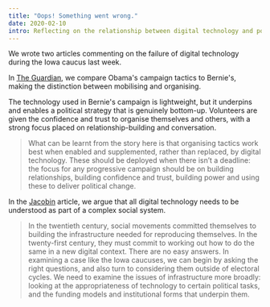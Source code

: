 ```yaml
---
title: "Oops! Something went wrong."
date: 2020-02-10
intro: Reflecting on the relationship between digital technology and political organising
---
```


We wrote two articles commenting on the failure of digital technology during the Iowa caucus last week.

In [The Guardian](https://www.theguardian.com/commentisfree/2020/feb/09/bernie-sanders-campaign-people-tech-obama-big-data), we compare Obama's campaign tactics to Bernie's, making the distinction between mobilising and organising.

The technology used in Bernie's campaign is lightweight, but it underpins and enables a political strategy that is genuinely bottom-up. Volunteers are given the confidence and trust to organise themselves and others, with a strong focus placed on relationship-building and conversation.

> What can be learnt from the story here is that organising tactics work best when enabled and supplemented, rather than replaced, by digital technology. These should be deployed when there isn’t a deadline: the focus for any progressive campaign should be on building relationships, building confidence and trust, building power and using these to deliver political change.

In the [Jacobin](https://jacobinmag.com/2020/02/shadow-inc-app-iowa-caucus-acronym) article, we argue that all digital technology needs to be understood as part of a complex social system.

> In the twentieth century, social movements committed themselves to building the infrastructure needed for reproducing themselves. In the twenty-first century, they must commit to working out how to do the same in a new digital context. There are no easy answers. In examining a case like the Iowa caucuses, we can begin by asking the right questions, and also turn to considering them outside of electoral cycles. We need to examine the issues of infrastructure more broadly: looking at the appropriateness of technology to certain political tasks, and the funding models and institutional forms that underpin them.
